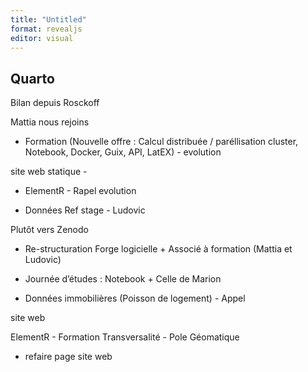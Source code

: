 ```yaml
---
title: "Untitled"
format: revealjs
editor: visual
---
```


## Quarto

Bilan depuis Rosckoff

Mattia nous rejoins

- Formation (Nouvelle offre : Calcul distribuée / paréllisation cluster, Notebook, Docker, Guix, API, LatEX) - evolution

site web statique - 


- ElementR - Rapel evolution

- Données Ref stage - Ludovic


Plutôt vers Zenodo




- Re-structuration Forge logicielle + Associé à formation (Mattia et Ludovic)



- Journée d'études : Notebook + Celle de Marion 

+ Données immobilières (Poisson de logement) - Appel 




site web



ElementR - Formation Transversalité - Pole Géomatique

+ refaire page site web
